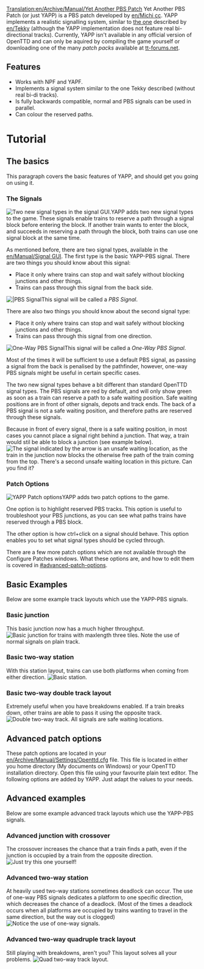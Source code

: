 [[Translation:en/Archive/Manual/Yet Another PBS Patch]]
Yet Another PBS Patch (or just YAPP) is a PBS patch developed by [[en/Michi cc]]. YAPP implements a realistic signalling system, similar to [[en/Archive/Manual/Yet Another PBS Patch|the one]] described by [[en/Tekky]] (although the YAPP implementation does not feature real bi-directional tracks). Currently, YAPP isn't available in any official version of OpenTTD and can only be aquired by compiling the game yourself or downloading one of the many ''patch packs'' available at [http://www.tt-forums.net/viewforum.php?f=33 tt-forums.net].

{{en/Note|This article describes a feature which is not available in any official version of OpenTTD.}}

==Features==
* Works with NPF and YAPF.
* Implements a signal system similar to the one Tekky described (without real bi-di tracks).
* Is fully backwards compatible, normal and PBS signals can be used in parallel.
* Can colour the reserved paths.

=Tutorial=

==The basics==
This paragraph covers the basic features of YAPP, and should get you going on using it.

===The Signals===
[[File:en/Manual/Yapp signalgui.png|frame|right|Two new signal types in the signal GUI.]]YAPP adds two new signal types to the game. These signals enable trains to reserve a path through a signal block before entering the block. If another train wants to enter the block, and succeeds in reserving a path through the block, both trains can use one signal block at the same time.


As mentioned before, there are two signal types, available in the [[en/Manual/Signal GUI]]. The first type is the basic YAPP-PBS signal. There are two things you should know about this signal:
* Place it only where trains can stop and wait safely without blocking junctions and other things.
* Trains can pass through this signal from the back side.
[[File:en/Manual/Yapp pbssignal.png|frame|right||PBS Signal]]This signal will be called a ''PBS Signal''.


There are also two things you should know about the second signal type:
* Place it only where trains can stop and wait safely without blocking junctions and other things.
* Trains can pass through this signal from one direction.
[[File:en/Manual/Yapp onewaypbssignal.png|frame|right|One-Way PBS Signal]]This signal will be called a ''One-Way PBS Signal''.


Most of the times it will be sufficient to use a default PBS signal, as passing a signal from the back is penalised by the pathfinder, however, one-way PBS signals might be useful in certain specific cases.


The two new signal types behave a bit different than standard OpenTTD signal types. The PBS signals are red by default, and will only show green as soon as a train can reserve a path to a safe waiting position. Safe waiting positions are in front of other signals, depots and track ends. The back of a PBS signal is not a safe waiting position, and therefore paths are reserved through these signals.

Because in front of every signal, there is a safe waiting position, in most cases you cannot place a signal right behind a junction. That way, a train would stil be able to block a junction (see example below).
[[File:en/Manual/Yapp unsafewaitinglocation.png|frame|center|The signal indicated by the arrow is an unsafe waiting location, as the train in the junction now blocks the otherwise free path of the train coming from the top. There's a second unsafe waiting location in this picture. Can you find it?]]

===Patch Options===
[[File:en/Manual/Yapp patch-options.png|frame|right|YAPP Patch options]]YAPP adds two patch options to the game.


One option is to highlight reserved PBS tracks. This option is useful to troubleshoot your PBS junctions, as you can see what paths trains have reserved through a PBS block.


The other option is how ctrl+click on a signal should behave. This option enables you to set what signal types should be cycled through.


There are a few more patch options which are not available through the Configure Patches windows. What these options are, and how to edit them is covered in [[#advanced-patch-options]].

==Basic Examples==
Below are some example track layouts which use the YAPP-PBS signals.

===Basic junction===
This basic junction now has a much higher throughput.
[[File:en/Manual/Yapp basicjunction.png|frame|center|Basic junction for trains with maxlength three tiles. Note the use of normal signals on plain track.]]

===Basic two-way station===
With this station layout, trains can use both platforms when coming from either direction.
[[File:en/Manual/Yapp basicstation.png|frame|center|Basic station.]]

===Basic two-way double track layout===
Extremely useful when you have breakdowns enabled. If a train breaks down, other trains are able to pass it using the opposite track.
[[File:en/Community/Junctionary/Yapp dualtrack.png|frame|center|Double two-way track. All signals are safe waiting locations.]]

==Advanced patch options==
These patch options are located in your [[en/Archive/Manual/Settings/Openttd.cfg]] file. This file is located in either you home directory (My documents on Windows) or your OpenTTD installation directory. Open this file using your favourite plain text editor. The following options are added by YAPP. Just adapt the values to your needs.


==Advanced examples==
Below are some example advanced track layouts which use the YAPP-PBS signals.

===Advanced junction with crossover===
The crossover increases the chance that a train finds a path, even if the junction is occupied by a train from the opposite direction.
[[File:en/Community/Junctionary/Yapp advancedjunction.png|frame|center|Just try this one yourself!]]

===Advanced two-way station===
At heavily used two-way stations sometimes deadlock can occur. The use of one-way PBS signals dedicates a platform to one specific direction, which decreases the chance of a deadlock. (Most of the times a deadlock occurs when all platforms are occupied by trains wanting to travel in the same direction, but the way out is clogged)
[[File:en/Community/Junctionary/Yapp advancedstation.png|frame|center|Notice the use of one-way signals.]]

===Advanced two-way quadruple track layout===
Still playing with breakdowns, aren't you? This layout solves all your problems.
[[File:en/Community/Junctionary/Yapp quadtrack.png|frame|center|Quad two-way track layout.]]